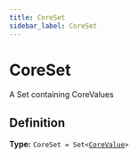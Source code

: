 ```yaml
---
title: CoreSet
sidebar_label: CoreSet
---
```


# CoreSet

A Set containing CoreValues

## Definition

**Type:** <code>CoreSet = Set&lt;[CoreValue](/docs/api/types/corevalue)&gt;</code>

